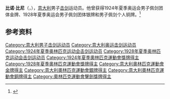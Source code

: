 '''比诺·比尼'''（{{lang-it|Bino Bini}}，{{bd|1900年|1月23日|1974年|4月5日|}}），[[意大利|意大利]]男子[[击剑|击剑]]运动员。他曾获得1924年夏季奥运会男子佩剑团体金牌、1928年夏季奥运会男子佩剑团体银牌和男子佩剑个人铜牌。<ref name="sports-reference">{{cite web |url=https://www.sports-reference.com/olympics/athletes/bi/bino-bini-1.html |archive-url=https://web.archive.org/web/20200417184357/https://www.sports-reference.com/olympics/athletes/bi/bino-bini-1.html |archive-date=2020-04-17 |title=Bino Bini Olympic Results |access-date=2010-03-26 |work=sports-reference}}</ref>

== 参考资料 ==
{{reflist}}

{{奥林匹克运动会击剑比赛男子佩剑团体冠军}}

{{Authority control}}
{{DEFAULTSORT:Bini, Bino}}
[[Category:意大利男子击剑运动员|Category:意大利男子击剑运动员]]
[[Category:意大利奥运击剑运动员|Category:意大利奥运击剑运动员]]
[[Category:1924年夏季奥林匹克运动会击剑运动员|Category:1924年夏季奥林匹克运动会击剑运动员]]
[[Category:1928年夏季奥林匹克运动会击剑运动员|Category:1928年夏季奥林匹克运动会击剑运动员]]
[[Category:1924年夏季奧林匹克運動會獎牌得主|Category:1924年夏季奧林匹克運動會獎牌得主]]
[[Category:1928年夏季奧林匹克運動會獎牌得主|Category:1928年夏季奧林匹克運動會獎牌得主]]
[[Category:意大利奧林匹克運動會金牌得主|Category:意大利奧林匹克運動會金牌得主]]
[[Category:意大利奧林匹克運動會銀牌得主|Category:意大利奧林匹克運動會銀牌得主]]
[[Category:意大利奧林匹克運動會銅牌得主|Category:意大利奧林匹克運動會銅牌得主]]
[[Category:奧林匹克運動會擊劍獎牌得主|Category:奧林匹克運動會擊劍獎牌得主]]